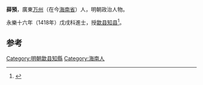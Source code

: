 '''薛預'''，廣東[[萬州_(瓊州府)|万州]]（在今[[海南省|海南省]]）人，明朝政治人物。

永樂十六年（1418年）戊戌科進士，授[[歙县|歙县]][[知县|知县]]<ref>{{cite news|title=海南历代进士名表|url=http://www.hnszw.org.cn/data/news/2009/06/44121/|accessdate=2013-08-05|newspaper=海南史志网|archive-url=https://web.archive.org/web/20131203012302/http://www.hnszw.org.cn/data/news/2009/06/44121/|archive-date=2013-12-03|dead-url=yes}}</ref>。

==参考==
{{reflist}}
{{明朝人物小作品}}
{{永樂十六年戊戌科殿試金榜}}
{{DEFAULTSORT:Xu徐}}
[[Category:明朝歙县知縣|Category:明朝歙县知縣]]
[[Category:海南人|Category:海南人]]